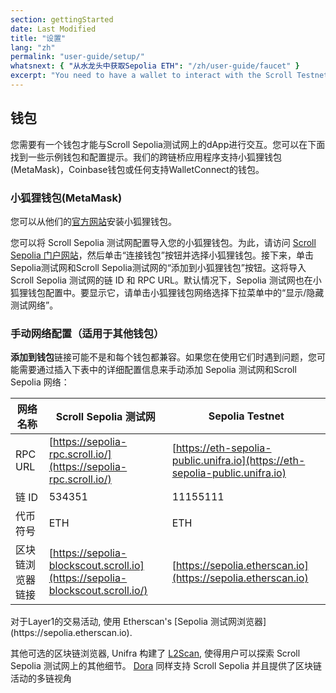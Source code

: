 ```yaml
---
section: gettingStarted
date: Last Modified
title: "设置"
lang: "zh"
permalink: "user-guide/setup/"
whatsnext: { "从水龙头中获取Sepolia ETH": "/zh/user-guide/faucet" }
excerpt: "You need to have a wallet to interact with the Scroll Testnet. You can find some example wallets and configuration tips here."
---
```



## 钱包

您需要有一个钱包才能与Scroll Sepolia测试网上的dApp进行交互。您可以在下面找到一些示例钱包和配置提示。我们的跨链桥应用程序支持小狐狸钱包(MetaMask)，Coinbase钱包或任何支持WalletConnect的钱包。

### 小狐狸钱包(MetaMask)

您可以从他们的[官方网站](https://metamask.io/download/)安装小狐狸钱包。

您可以将 Scroll Sepolia 测试网配置导入您的小狐狸钱包。为此，请访问 [Scroll Sepolia 门户网站](https://scroll.io/portal)，然后单击“连接钱包”按钮并选择小狐狸钱包。接下来，单击Sepolia测试网和Scroll Sepolia测试网的“添加到小狐狸钱包”按钮。这将导入 Scroll Sepolia 测试网的链 ID 和 RPC URL。默认情况下，Sepolia 测试网也在小狐狸钱包配置中。要显示它，请单击小狐狸钱包网络选择下拉菜单中的“显示/隐藏测试网络”。


### 手动网络配置（适用于其他钱包）

**添加到钱包**链接可能不是和每个钱包都兼容。如果您在使用它们时遇到问题，您可能需要通过插入下表中的详细配置信息来手动添加 Sepolia 测试网和Scroll Sepolia 网络：

| 网络名称       | Scroll Sepolia 测试网                                                        | Sepolia Testnet                                                              |
| ------------------ | ----------------------------------------------------------------------------- | ---------------------------------------------------------------------------- |
| RPC URL            | [https://sepolia-rpc.scroll.io/](https://sepolia-rpc.scroll.io/)              | [https://eth-sepolia-public.unifra.io](https://eth-sepolia-public.unifra.io) |
| 链 ID           | 534351                                                                        | 11155111                                                                     |
| 代币符号    | ETH                                                                           | ETH                                                                          |
| 区块链浏览器链接 | [https://sepolia-blockscout.scroll.io](https://sepolia-blockscout.scroll.io/) | [https://sepolia.etherscan.io](https://sepolia.etherscan.io)                 |

<Aside type="tip" title="其他区块链浏览器">
  对于Layer1的交易活动, 使用 Etherscan's [Sepolia 测试网浏览器](https://sepolia.etherscan.io).

其他可选的区块链浏览器, Unifra 构建了 [L2Scan](https://scroll.l2scan.co/), 使得用户可以探索 Scroll Sepolia 测试网上的其他细节。
[Dora](https://www.ondora.xyz/network/scroll-sepolia/interactions) 同样支持 Scroll Sepolia 并且提供了区块链活动的多链视角

</Aside>
